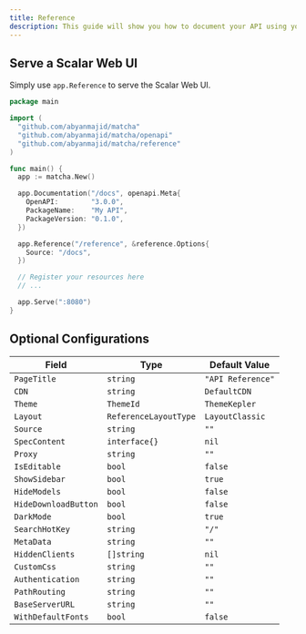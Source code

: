 ```yaml
---
title: Reference
description: This guide will show you how to document your API using your OpenAPI specification and the Scalar Web UI.
---
```


## Serve a Scalar Web UI

Simply use `app.Reference` to serve the Scalar Web UI.

```go
package main

import (
  "github.com/abyanmajid/matcha"
  "github.com/abyanmajid/matcha/openapi"
  "github.com/abyanmajid/matcha/reference"
)

func main() {
  app := matcha.New()

  app.Documentation("/docs", openapi.Meta{
    OpenAPI:        "3.0.0",
    PackageName:    "My API",
    PackageVersion: "0.1.0",
  })

  app.Reference("/reference", &reference.Options{
    Source: "/docs",
  })

  // Register your resources here
  // ...

  app.Serve(":8080")
}
```

## Optional Configurations

| Field                 | Type                  | Default Value        |
|-----------------------|----------------------|----------------------|
| `PageTitle`          | `string`              | `"API Reference"`    |
| `CDN`                | `string`              | `DefaultCDN`        |
| `Theme`              | `ThemeId`             | `ThemeKepler`       |
| `Layout`             | `ReferenceLayoutType` | `LayoutClassic`     |
| `Source`             | `string`              | `""`                |
| `SpecContent`        | `interface{}`         | `nil`               |
| `Proxy`              | `string`              | `""`                |
| `IsEditable`         | `bool`                | `false`             |
| `ShowSidebar`        | `bool`                | `true`              |
| `HideModels`         | `bool`                | `false`             |
| `HideDownloadButton` | `bool`                | `false`             |
| `DarkMode`           | `bool`                | `true`              |
| `SearchHotKey`       | `string`              | `"/"`               |
| `MetaData`           | `string`              | `""`                |
| `HiddenClients`      | `[]string`            | `nil`               |
| `CustomCss`          | `string`              | `""`                |
| `Authentication`     | `string`              | `""`                |
| `PathRouting`        | `string`              | `""`                |
| `BaseServerURL`      | `string`              | `""`                |
| `WithDefaultFonts`   | `bool`                | `false`             |


